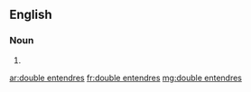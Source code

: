==English==

===Noun===
{{head|en|noun plural form|head=[[double]] [[entendre]]s}}

# {{plural of|double entendre|lang=en}}

[[ar:double entendres]]
[[fr:double entendres]]
[[mg:double entendres]]